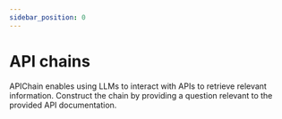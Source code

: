 ```yaml
---
sidebar_position: 0
---
```


# API chains

APIChain enables using LLMs to interact with APIs to retrieve relevant information. Construct the chain by providing a question relevant to the provided API documentation.


<Example />
